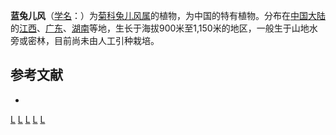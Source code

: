 {{Speciesbox
| taxon = Ainsliaea caesia
| binomial_authority = Hand.-Mazz.
}}

'''蓝兔儿风'''（[[学名|学名]]：{{lang|la|''Ainsliaea caesia''}}）为[[菊科|菊科]][[兔儿风属|兔儿风属]]的植物，为中国的特有植物。分布在[[中国大陆|中国大陆]]的[[江西|江西]]、[[广东|广东]]、[[湖南|湖南]]等地，生长于海拔900米至1,150米的地区，一般生于山地水旁或密林，目前尚未由人工引种栽培。

== 参考文献 ==
<div class="references-small">
* {{cite web| url =http://www.bioinfo.cn/db05/KmzwSpecies.php?action=view&id=4057| title =蓝兔儿风| work =《中国高等植物数据库全库》| publisher =中国科学院微生物研究所| author =昆明植物研究所| accessdate =2009-02-24| deadurl =yes| archiveurl =https://web.archive.org/web/20160305060132/http://www.bioinfo.cn/db05/KmzwSpecies.php?action=view&id=4057| archivedate =2016-03-05}}
</div>

{{Taxonbar}}
[[Category:兔儿风属|L]]
[[Category:中國特有植物|L]]
[[Category:江西植物|L]]
[[Category:广东植物|L]]
[[Category:湖南植物|L]]